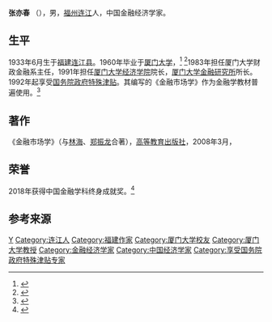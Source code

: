 '''张亦春''' （{{bd|1933年|6月|}}），男，[[福州|福州]][[连江县|连江]]人，中国金融经济学家。

== 生平 ==
1933年6月生于[[福建|福建]][[连江县|连江县]]。1960年毕业于[[厦门大学|厦门大学]]，<ref>{{cite web |title=张亦春's scientific contributions |url=https://www.researchgate.net/scientific-contributions/18764828_zhangyichun |website=researchgate.net |accessdate=17 April 2019}}</ref> <ref>{{cite web |title=记九州四海系高级顾问、厦门大学金融研究所所长张亦春 |url=http://biz.jrj.com.cn/2017/12/05134323742399.shtml |website=jrj.com.cn |accessdate=17 April 2019 |archive-date=2020-11-28 |archive-url=https://web.archive.org/web/20201128071934/http://biz.jrj.com.cn/2017/12/05134323742399.shtml }}</ref>1983年担任厦门大学财政金融系主任，1991年担任[[厦门大学经济学院|厦门大学经济学院]]院长，[[厦门大学金融研究所|厦门大学金融研究所]]所长。1992年起享受[[国务院政府特殊津贴|国务院政府特殊津贴]]。其编写的《金融市场学》作为金融学教材普遍使用。<ref>{{cite web |title=金融市场学（第五版） |url=http://www.hep.com.cn/book/details?uuid=8cc38391-15e3-1000-095c-4a3ff3662f98 |website=hep.com.cn |accessdate=17 April 2019 |archive-date=2020-10-21 |archive-url=https://web.archive.org/web/20201021100327/http://www.hep.com.cn/book/details?uuid=8cc38391-15e3-1000-095c-4a3ff3662f98 }}</ref>

== 著作 ==
《金融市场学》（与[[林海|林海]]、[[郑振龙|郑振龙]]合著），[[高等教育出版社|高等教育出版社]]，2008年3月，{{ISBN|9787040231335}}

== 荣誉 ==
2018年获得中国金融学科终身成就奖。<ref>{{cite web |title=2018年度"中国金融学科终身成就奖"颁奖典礼 暨中国金融学科发展论坛在复旦大学举行 |url=http://www.sohu.com/a/231677028_611354 |website=sohu.com |access-date=2020-10-18 |archive-date=2019-04-17 |archive-url=https://web.archive.org/web/20190417144403/http://www.sohu.com/a/231677028_611354 }}</ref>

==参考来源==
{{Reflist}}

{{authority control}}
{{DEFAULTSORT:Zhang张}}
[[Category:张姓|Y]]
[[Category:连江人|Category:连江人]]
[[Category:福建作家|Category:福建作家]]
[[Category:厦门大学校友|Category:厦门大学校友]]
[[Category:厦门大学教授|Category:厦门大学教授]]
[[Category:金融经济学家|Category:金融经济学家]]
[[Category:中国经济学家|Category:中国经济学家]]
[[Category:享受国务院政府特殊津贴专家|Category:享受国务院政府特殊津贴专家]]